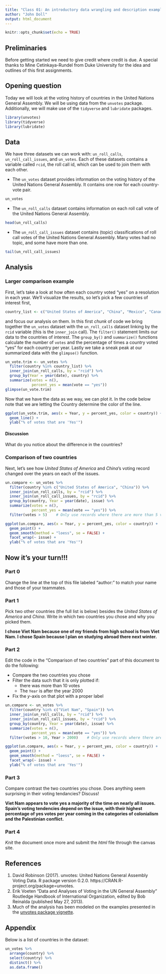 ```yaml
---
title: "Class 01: An introductory data wrangling and description example"
author: "John Doll"
output: html_document
---
```


```r
knitr::opts_chunk$set(echo = TRUE)
```

## Preliminaries

Before getting started we need to give credit where credit is due. A special thanks to Mine Cetinkaya-Rundel from Duke University for the idea and outlines of this first assignments.

## Opening question

Today we will look at the voting history of countries in the United Nations General Assembly. We will be using data from the `unvotes` package. Additionally, we will make use of the `tidyverse` and `lubridate` packages.

```r
library(unvotes)
library(tidyverse)
library(lubridate)
```

## Data

We have three datasets we can work with: `un_roll_calls`, `un_roll_call_issues`, and `un_votes`. Each of these datasets contains a variable called `rcid`, the roll call id, which can be used to join them with each other.

- The `un_votes` dataset provides information on the voting history of the United Nations General Assembly. It contains one row for each country-vote pair.

```r
un_votes
```

- The `un_roll_calls` dataset contains information on each roll call vote of the United Nations General Assembly.

```r
head(un_roll_calls)
```

- The `un_roll_call_issues` dataset contains (topic) classifications of roll call votes of the United Nations General Assembly. Many votes had no topic, and some have more than one.

```r
tail(un_roll_call_issues)
```

## Analysis

### Larger comparison example

First, let's take a look at how often each country voted "yes" on a resolution in each year. We'll visualize the results, so let's pick a few countries of interest first,

```r
country_list <- c("United States of America", "China", "Mexico", "Canada")
```

and focus our analysis on them. In this first *chunk* of code we bring together the `un_votes` dataset with the `un_roll_calls` dataset linking by the `rcid` variable (this is the `inner_join` call). The `filter()` statement limits our data to the countries of interest. The `group_by()` and `summarize()` functions calculate the number of `votes` and the percentage of times a country voted "yes" for each country per year. Lastly we take a sneak peak at our summarized data with the `glimpse()` function.

```r
un_vote.trim <- un_votes %>%
  filter(country %in% country_list) %>%
  inner_join(un_roll_calls, by = "rcid") %>%
  group_by(Year = year(date), country) %>%
  summarize(votes = n(),
            percent_yes = mean(vote == "yes"))
glimpse(un_vote.trim)
```

Now that we have the data as we way, we can plot it. In the code below note that we are letting the Country determine the color of the line.

```r
ggplot(un_vote.trim, aes(x = Year, y = percent_yes, color = country)) +
  geom_line() +
  ylab("% of votes that are 'Yes'")
```

#### Discussion

What do you notice about the difference in the countries?


### Comparison of two countries

Next, let's see how *United States of America* and *China*'s voting record changed over the years on each of the issues.

```r
un.compare <- un_votes %>%
  filter(country %in% c("United States of America", "China")) %>%
  inner_join(un_roll_calls, by = "rcid") %>%
  inner_join(un_roll_call_issues, by = "rcid") %>%
  group_by(country, Year = year(date), issue) %>%
  summarize(votes = n(),
            percent_yes = mean(vote == "yes")) %>%
  filter(votes > 5)    # Only use records where there are more than 5 votes

ggplot(un.compare, aes(x = Year, y = percent_yes, color = country)) +
  geom_point() +
  geom_smooth(method = "loess", se = FALSE) +
  facet_wrap(~ issue) +
  ylab("% of votes that are 'Yes'")
```


## Now it's your turn!!!

### Part 0

Change the line at the top of this file labeled "author:" to match your name and those of your teammates.

### Part 1

Pick two other countries (the full list is below) besides the *United States of America* and *China*. Write in which two countries you chose and why you picked them. 

**I chose Viet Nam because one of my friends from high school is from Viet Nam. I chose Spain because I plan on studying abroad there next winter.**

### Part 2

Edit the code in the "Comparison of two countries" part of this document to do the following:

* Compare the two countries you chose
* Filter the data such that it is only plotted if:
    - there was more than 10 votes
    - The `Year` is after the year 2000
* Fix the $y$-axis on that plot with a proper label

```r
un.compare <- un_votes %>%
  filter(country %in% c("Viet Nam", "Spain")) %>%
  inner_join(un_roll_calls, by = "rcid") %>%
  inner_join(un_roll_call_issues, by = "rcid") %>%
  group_by(country, Year = year(date), issue) %>%
  summarize(votes = n(),
            percent_yes = mean(vote == "yes")) %>%
  filter(votes > 10, Year > 2000)    # Only use records where there are more than 5 votes

ggplot(un.compare, aes(x = Year, y = percent_yes, color = country)) +
  geom_point() +
  geom_smooth(method = "loess", se = FALSE) +
  facet_wrap(~ issue) +
  ylab("% of votes that are 'Yes'")
```

### Part 3

Compare contrast the two countries you chose. Does anything seem surprising in their voting tendancies? Discuss!

**Viet Nam appears to vote yes a majority of the time on nearly all issues. Spain's voting tendencies depend on the issue, with their highest percentage of yes votes per year coming in the categories of colonialism and the Palestinian conflict. **

### Part 4

*Knit* the document once more and submit the *html* file through the canvas site.


## References

1. David Robinson (2017). unvotes: United Nations General Assembly Voting Data. R package version 0.2.0. https://CRAN.R-project.org/package=unvotes.
2. Erik Voeten "Data and Analyses of Voting in the UN General Assembly" Routledge Handbook of International Organization, edited by Bob Reinalda (published May 27, 2013).
3. Much of the analysis has been modeled on the examples presented in the [unvotes package vignette](https://cran.r-project.org/web/packages/unvotes/vignettes/unvotes.html).

## Appendix

Below is a list of countries in the dataset:

```r
un_votes %>% 
  arrange(country) %>% 
  select(country) %>%
  distinct() %>%
  as.data.frame()
```





